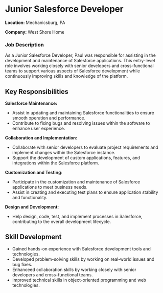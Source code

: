 # Junior Salesforce Developer

**Location:** Mechanicsburg, PA

**Company:** West Shore Home

### Job Description

As a Junior Salesforce Developer, Paul was responsible for assisting in the development and maintenance of Salesforce applications. This entry-level role involves working closely with senior developers and cross-functional teams to support various aspects of Salesforce development while continuously improving skills and knowledge of the platform.

## Key Responsibilities

**Salesforce Maintenance:**

- Assist in updating and maintaining Salesforce functionalities to ensure smooth operation and performance.
- Contribute to fixing bugs and resolving issues within the software to enhance user experience.

**Collaboration and Implementation:**

- Collaborate with senior developers to evaluate project requirements and implement changes within the Salesforce instance.
- Support the development of custom applications, features, and integrations within the Salesforce platform.

**Customization and Testing:**

- Participate in the customization and maintenance of Salesforce applications to meet business needs.
- Assist in creating and executing test plans to ensure application stability and functionality.

**Design and Development:**

- Help design, code, test, and implement processes in Salesforce, contributing to the overall development lifecycle.

## Skill Development

- Gained hands-on experience with Salesforce development tools and technologies.
- Developed problem-solving skills by working on real-world issues and bug fixes.
- Enhanceed collaboration skills by working closely with senior developers and cross-functional teams.
- Improved technical skills in object-oriented programming and web technologies.